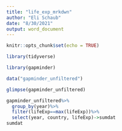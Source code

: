 ```yaml
---
title: "life_exp_mrkdwn"
author: "Eli Schaub"
date: "8/30/2021"
output: word_document
---
```


```r
knitr::opts_chunk$set(echo = TRUE)
```

```r
library(tidyverse)
```

```r
library(gapminder)
```

```r
data("gapminder_unfiltered")
```

```r
glimpse(gapminder_unfiltered)
```

```r
gapminder_unfiltered%>%
  group_by(year)%>%
  filter(lifeExp==max(lifeExp))%>%
  select(year, country, lifeExp)->sumdat
sumdat
```

